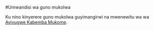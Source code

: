 #Umwandisi wa guno mukolwa

Ku nino kinyerere guno mukolwa guyimangirwi na mwenewitu wa wa [Ayivugwe Kabemba Mukome](https://ayivugwekabemba.me).
